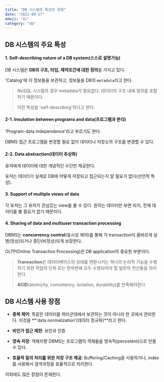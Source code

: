 ```yaml
---
title: "DB 시스템의 특성과 장점"
date: "2021-09-27"
emoji: "👍"
category: "db"
---
```

## DB 시스템의 주요 특성

#### **1. Self-describing nature of a DB system(스스로 설명가능)**

DB 시스템은 **DB의 구조, 타입, 제약조건에 대한 정의**을 가지고 있다.

'Catalog'에 이 정보들을 보관하고, 정보들을 DB의 `metadata`라고 한다.

> NoSQL 시스템의 경우 metadata가 필요없다. 데이터의 구조 내에 정의를 포함하기 때문이다. 
>
> 이런 특성을 'self-describing'하다고 한다.

#### **2-1. Insulation between programs and data(프로그램과 분리)** 

'Program-data independence'라고 부르기도 한다.

DBMS 접근 프로그램을 변경할 필요 없이 데이터나 저장소의 구조를 변경할 수 있다.

#### **2-2.  Data abstraction(데이터 추상화)**

유저에게 데이터에 대한 개념적인 수단만 제공한다. 

유저는 데이터가 실제로 DB에 어떻게 저장되고 접근되는지 알 필요가 없다(선언적 특성).

#### **3. Support of mulitple views of data**

각 유저는 그 유저가 관심있는 view를 볼 수 있다. 원하는 데이터만 보면 되지, 전체 데이터를 볼 필요가 없기 때문이다.

#### **4. Sharing of data and multiuser transaction processing**

DBMS는 **concurrency control**(동시성 제어)를 통해 각 transaction이 올바르게 실행(정상)되거나 중단(비정상)되게 보장한다.

OLTP(Online Transaction Processing)은 DB application의 중요한 부분이다.

> **Transaction**은 데이터베이스의 상태를 변환시키는 하나의 논리적 기능을 수행하기 위한 작업의 단위 또는 한꺼번에 모두 수행되어야 할 일련의 연산들을 의미한다.  
>
> **ACID**(atomicity, consistency, isolation, durability)를 만족해야한다.


## DB 시스템 사용 장점
- **중복 제어**: 똑같은 데이터를 여러군데에서 보관하는 것이 아니라 한 곳에서 관리한다. 이것을 **'data normalization'(데이터 정규화)**라고 한다.

- **비인가 접근 제한**: 보안과 인증

- **영속 저장**: 객체지향 DBMS는 프로그램의 객체들을 영속적(persistent)으로 만들 수 있다.

- **효율적 질의 처리를 위한 저장 구조 제공**: Buffering/Caching을 사용하거나, index를 사용해서 검색과정을 효율적으로 처리한다.

이외에도 많은 장점이 존재한다.